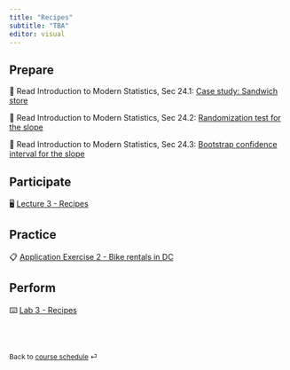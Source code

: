 ```yaml
---
title: "Recipes"
subtitle: "TBA"
editor: visual
---
```


## Prepare

📖 Read Introduction to Modern Statistics, Sec 24.1: [Case study: Sandwich store](https://openintro-ims.netlify.app/inf-model-slr.html#case-study-sandwich-store)

📖 Read Introduction to Modern Statistics, Sec 24.2: [Randomization test for the slope](https://openintro-ims.netlify.app/inf-model-slr.html#randslope)

📖 Read Introduction to Modern Statistics, Sec 24.3: [Bootstrap confidence interval for the slope](https://openintro-ims.netlify.app/inf-model-slr.html#bootbeta1)

## Participate

🖥️ [Lecture 3 - Recipes](/slides/BSMM_8740_lec_03.html)

## Practice

📋 [Application Exercise 2 - Bike rentals in DC](/ae/ae-2-dcbikeshare.html)

## Perform

⌨️ [Lab 3 - Recipes](/labs/BSMM_8740_lab_3.html "Lab instructions")

<br><br>

::: {style="font-size: 0.875em;"}
Back to [course schedule](/ "Course schedule") ⏎
:::
